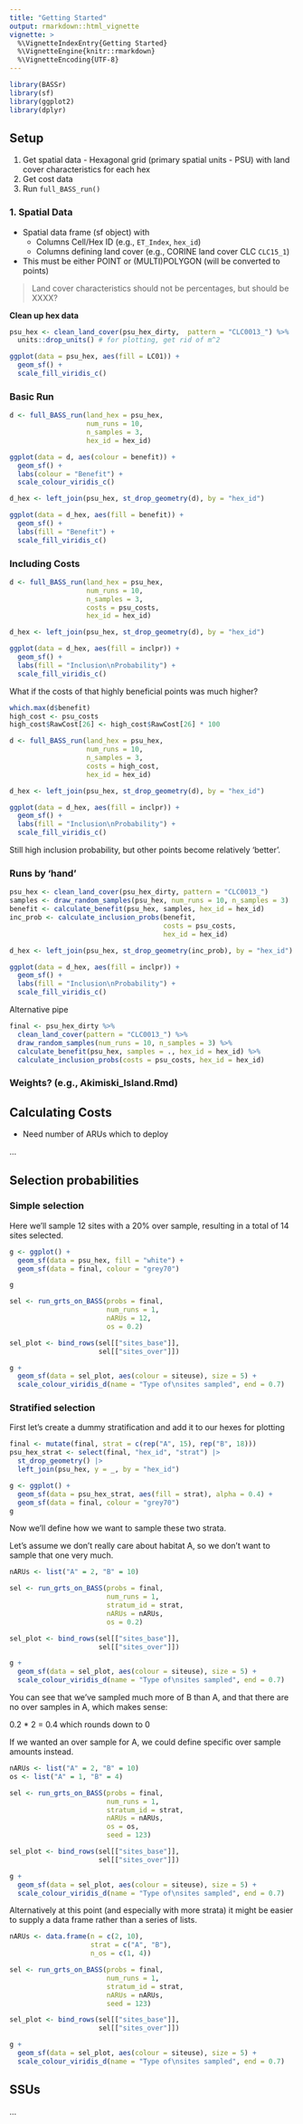 ```yaml
---
title: "Getting Started"
output: rmarkdown::html_vignette
vignette: >
  %\VignetteIndexEntry{Getting Started}
  %\VignetteEngine{knitr::rmarkdown}
  %\VignetteEncoding{UTF-8}
---
```


```r
library(BASSr)
library(sf)
library(ggplot2)
library(dplyr)
```


## Setup

1. Get spatial data - Hexagonal grid (primary spatial units - PSU) with land cover characteristics for each hex
2. Get cost data
3. Run `full_BASS_run()`    


### 1. Spatial Data
- Spatial data frame (sf object) with 
    - Columns Cell/Hex ID (e.g., `ET_Index`, `hex_id`)
    - Columns defining land cover (e.g., CORINE land cover CLC `CLC15_1`)
- This must be either POINT or (MULTI)POLYGON (will be converted to points)

> Land cover characteristics should not be percentages, but should be XXXX?


**Clean up hex data**
```r
psu_hex <- clean_land_cover(psu_hex_dirty,  pattern = "CLC0013_") %>%
  units::drop_units() # for plotting, get rid of m^2

ggplot(data = psu_hex, aes(fill = LC01)) +
  geom_sf() +
  scale_fill_viridis_c()
```


### Basic Run
```r
d <- full_BASS_run(land_hex = psu_hex, 
                   num_runs = 10,
                   n_samples = 3,
                   hex_id = hex_id)

ggplot(data = d, aes(colour = benefit)) +
  geom_sf() +
  labs(colour = "Benefit") +
  scale_colour_viridis_c()

d_hex <- left_join(psu_hex, st_drop_geometry(d), by = "hex_id")

ggplot(data = d_hex, aes(fill = benefit)) +
  geom_sf() +
  labs(fill = "Benefit") +
  scale_fill_viridis_c()
```

### Including Costs

```r
d <- full_BASS_run(land_hex = psu_hex, 
                   num_runs = 10,
                   n_samples = 3,
                   costs = psu_costs,
                   hex_id = hex_id)

d_hex <- left_join(psu_hex, st_drop_geometry(d), by = "hex_id")

ggplot(data = d_hex, aes(fill = inclpr)) +
  geom_sf() +
  labs(fill = "Inclusion\nProbability") +
  scale_fill_viridis_c()
```

What if the costs of that highly beneficial points was much higher?

```r
which.max(d$benefit)
high_cost <- psu_costs
high_cost$RawCost[26] <- high_cost$RawCost[26] * 100

d <- full_BASS_run(land_hex = psu_hex, 
                   num_runs = 10,
                   n_samples = 3,
                   costs = high_cost,
                   hex_id = hex_id)

d_hex <- left_join(psu_hex, st_drop_geometry(d), by = "hex_id")

ggplot(data = d_hex, aes(fill = inclpr)) +
  geom_sf() +
  labs(fill = "Inclusion\nProbability") +
  scale_fill_viridis_c()

```

Still high inclusion probability, but other points become relatively 'better'.

### Runs by 'hand'

```r
psu_hex <- clean_land_cover(psu_hex_dirty, pattern = "CLC0013_")
samples <- draw_random_samples(psu_hex, num_runs = 10, n_samples = 3)
benefit <- calculate_benefit(psu_hex, samples, hex_id = hex_id)
inc_prob <- calculate_inclusion_probs(benefit, 
                                      costs = psu_costs, 
                                      hex_id = hex_id)

d_hex <- left_join(psu_hex, st_drop_geometry(inc_prob), by = "hex_id")

ggplot(data = d_hex, aes(fill = inclpr)) +
  geom_sf() +
  labs(fill = "Inclusion\nProbability") +
  scale_fill_viridis_c()
```

Alternative pipe

```r
final <- psu_hex_dirty %>%
  clean_land_cover(pattern = "CLC0013_") %>%
  draw_random_samples(num_runs = 10, n_samples = 3) %>%
  calculate_benefit(psu_hex, samples = ., hex_id = hex_id) %>%
  calculate_inclusion_probs(costs = psu_costs, hex_id = hex_id)
```


### Weights? (e.g., Akimiski_Island.Rmd)


## Calculating Costs

- Need number of ARUs which to deploy

...


## Selection probabilities

### Simple selection

Here we'll sample 12 sites with a 20% over sample, resulting in a total of 14 
sites selected.

```r
g <- ggplot() + 
  geom_sf(data = psu_hex, fill = "white") +
  geom_sf(data = final, colour = "grey70")

g

sel <- run_grts_on_BASS(probs = final, 
                        num_runs = 1, 
                        nARUs = 12, 
                        os = 0.2)

sel_plot <- bind_rows(sel[["sites_base"]],
                      sel[["sites_over"]])

g + 
  geom_sf(data = sel_plot, aes(colour = siteuse), size = 5) +
  scale_colour_viridis_d(name = "Type of\nsites sampled", end = 0.7)

```

### Stratified selection

First let's create a dummy stratification and add it to our hexes for plotting
```r
final <- mutate(final, strat = c(rep("A", 15), rep("B", 18)))
psu_hex_strat <- select(final, "hex_id", "strat") |> 
  st_drop_geometry() |>
  left_join(psu_hex, y = _, by = "hex_id")

g <- ggplot() + 
  geom_sf(data = psu_hex_strat, aes(fill = strat), alpha = 0.4) +
  geom_sf(data = final, colour = "grey70")
g
```

Now we'll define how we want to sample these two strata.

Let's assume we don't really care about habitat A, so we don't want to sample
that one very much.

```r
nARUs <- list("A" = 2, "B" = 10)

sel <- run_grts_on_BASS(probs = final, 
                        num_runs = 1, 
                        stratum_id = strat,
                        nARUs = nARUs, 
                        os = 0.2)

sel_plot <- bind_rows(sel[["sites_base"]],
                      sel[["sites_over"]])

g + 
  geom_sf(data = sel_plot, aes(colour = siteuse), size = 5) +
  scale_colour_viridis_d(name = "Type of\nsites sampled", end = 0.7)

```

You can see that we've sampled much more of B than A, and that there are no 
over samples in A, which makes sense:

0.2 * 2 = 0.4 which rounds down to 0

If we wanted an over sample for A, we could define specific over sample amounts instead.

```r
nARUs <- list("A" = 2, "B" = 10)
os <- list("A" = 1, "B" = 4)

sel <- run_grts_on_BASS(probs = final, 
                        num_runs = 1, 
                        stratum_id = strat,
                        nARUs = nARUs, 
                        os = os,
                        seed = 123)

sel_plot <- bind_rows(sel[["sites_base"]],
                      sel[["sites_over"]])

g + 
  geom_sf(data = sel_plot, aes(colour = siteuse), size = 5) +
  scale_colour_viridis_d(name = "Type of\nsites sampled", end = 0.7)

```

Alternatively at this point (and especially with more strata) it might be easier
to supply a data frame rather than a series of lists.


```r
nARUs <- data.frame(n = c(2, 10),
                    strat = c("A", "B"),
                    n_os = c(1, 4))

sel <- run_grts_on_BASS(probs = final, 
                        num_runs = 1, 
                        stratum_id = strat,
                        nARUs = nARUs, 
                        seed = 123)

sel_plot <- bind_rows(sel[["sites_base"]],
                      sel[["sites_over"]])

g + 
  geom_sf(data = sel_plot, aes(colour = siteuse), size = 5) +
  scale_colour_viridis_d(name = "Type of\nsites sampled", end = 0.7)

```


## SSUs

...


